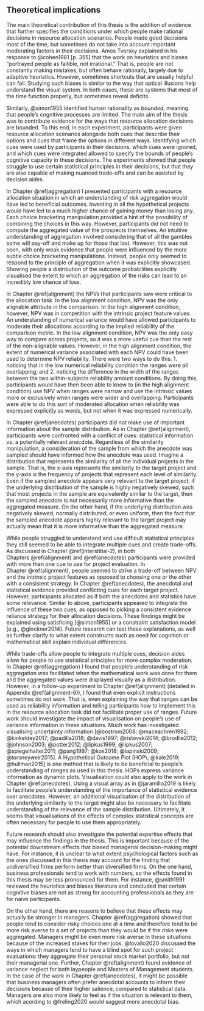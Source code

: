 ## Theoretical implications

The main theoretical contribution of this thesis is the addition of evidence
that further specifies the conditions under which people make rational decisions
in resource allocation scenarios. People made good decisions most of the time,
but sometimes do not take into account important moderating factors in their
decisions. Amos Tversky explained in his response to @cohen1981 [p. 355] that
the work on heuristics and biases "portrayed people as fallible, not
irrational." That is, people are not constantly making mistakes, but often
behave rationally, largely due to adaptive heuristics. However, sometimes
shortcuts that are usually helpful can fail. Studying such biases is similar to
the way that optical illusions help understand the visual system. In both cases,
these are systems that most of the time function properly, but sometimes reveal
deficits.

Similarly, @simon1955 identified human rationality as *bounded*, meaning that
people's cognitive processes are limited. The main aim of the thesis was to
contribute evidence for the ways that resource allocation decisions are bounded.
To this end, in each experiment, participants were given resource allocation
scenarios alongside both cues that describe their options and cues that frame
the options in different ways. Identifying which cues were used by participants
in their decisions, which cues were ignored, and which cues were integrated
allowed to specify the bounds of people's cognitive capacity in these decisions.
The experiments showed that people struggle to use certain statistical
principles in their decisions, but that they are also capable of making nuanced
trade-offs and can be assisted by decision aides.

In Chapter \@ref(aggregation) I presented participants with a resource
allocation situation in which an understanding of risk aggregation would have
led to beneficial outcomes. Investing in all the hypothetical projects would
have led to a much higher chance of gaining money than losing any. Each choice
bracketing manipulation provided a hint of the possibility of combining the
choices in this way. However, participants did not need to compute the
aggregated value of the prospects themselves. An intuitive understanding of
aggregation involved considering that of all the gambles some will pay-off and
make up for those that lost. However, this was not seen, with only weak evidence
that people were influenced by the more subtle choice bracketing manipulations.
Instead, people only seemed to respond to the principle of aggregation when it
was explicitly showcased. Showing people a distribution of the outcome
probabilities explicitly visualised the extent to which an aggregation of the
risks can lead to an incredibly low chance of loss.

In Chapter \@ref(alignment) the NPVs that participants saw were critical to the
allocation task. In the low alignment condition, NPV was the only alignable
attribute in the comparison. In the high alignment condition, however, NPV was
in competition with the intrinsic project feature values. An understanding of
numerical variance would have allowed participants to moderate their allocations
according to the implied reliability of the comparison metric. In the low
alignment condition, NPV was the only easy way to compare across projects, so it
was a more useful cue than the rest of the non-alignable values. However, in the
high alignment condition, the extent of numerical variance associated with each
NPV could have been used to determine NPV reliability. There were two ways to do
this: 1. noticing that in the low numerical reliability condition the ranges
were all overlapping, and 2. noticing the difference in the width of the ranges
between the two within-subjects reliability amount conditions. By doing this,
participants would have then been able to know to (in the high alignment
condition) use NPV when ranges were narrow and use the intrinsic values more or
exclusively when ranges were wider and overlapping. Participants were able to do
this sort of moderated allocation when reliability was expressed explicitly as
words, but not when it was expressed numerically.

In Chapter \@ref(anecdotes) participants did not make use of important
information about the sample distribution. As in Chapter \@ref(alignment),
participants were confronted with a conflict of cues: statistical information
vs. a potentially relevant anecdote. Regardless of the similarity manipulation,
a consideration of the sample from which the anecdote was sampled should have
informed how the anecdote was used. Imagine a distribution that represents the
similarity of all the individual projects in the sample. That is, the x-axis
represents the similarity to the target project and the y-axis is the frequency
of projects that represent each level of similarity. Even if the sampled
anecdote appears very relevant to the target project, if the underlying
distribution of the sample is highly negatively skewed, such that most projects
in the sample are equivalently similar to the target, then the sampled anecdote
is not necessarily more informative than the aggregated measure. On the other
hand, if the underlying distribution was negatively skewed, normally
distributed, or even uniform, then the fact that the sampled anecdote appears
highly relevant to the target project may actually mean that it is more
informative than the aggregated measure.

While people struggled to understand and use difficult statistical principles
they still seemed to be able to integrate multiple cues and create trade-offs.
As discussed in Chapter \@ref(interstitial-2), in both Chapters \@ref(alignment)
and \@ref(anecdotes) participants were provided with more than one cue to use
for project evaluation. In Chapter \@ref(alignment), people seemed to strike a
trade-off between NPV and the intrinsic project features as opposed to choosing
one or the other with a consistent strategy. In Chapter \@ref(anecdotes), the
anecdotal and statistical evidence provided conflicting cues for each target
project. However, participants allocated as if both the anecdotes and statistics
have some relevance. Similar to above, participants appeared to integrate the
influence of these two cues, as opposed to picking a consistent evidence
reliance strategy for their allocation decisions. These findings might be
explained using satisficing [@simon1955] or a constraint satisfaction model
[e.g., @glockner2014]. Future research can test these explanations, as well as
further clarify to what extent constructs such as need for cognition or
mathematical skill explain individual differences.

While trade-offs allow people to integrate multiple cues, decision aides allow
for people to use statistical principles for more complex moderation. In
Chapter \@ref(aggregation) I found that people's understanding of risk
aggregation was facilitated when the mathematical work was done for them and the
aggregated values were displayed visually as a distribution. However, in a
follow-up experiment to Chapter \@ref(alignment) (detailed in
Appendix \@ref(alignment-6)), I found that even explicit instructions sometimes
do not work. That is, even explaining the way that ranges can be used as
reliability information and telling participants how to implement this in the
resource allocation task did not facilitate proper use of ranges. Future work
should investigate the impact of visualisation on people's use of variance
information in these situations. Much work has investigated visualising
uncertainty information [@bostrom2008; @maceachren1992; @kinkeldey2017;
@padilla2018; @davis1997; @ristovski2014; @brodlie2012; @johnson2003;
@potter2012; @lipkus1999; @lipkus2007; @spiegelhalter2011; @pang1997; @kox2018;
@lapinski2009; @torsneyweir2015]. A Hypothetical Outcome Plot [HOP\; @kale2019;
@hullman2015] is one method that is likely to be beneficial to people's
understanding of ranges as used in this thesis. HOPs express variance
information as dynamic plots. Visualisation could also apply to the work in
Chapter \@ref(anecdotes). Using a visual array as in @jaramillo2019 is likely to
facilitate people's understanding of the importance of statistical evidence over
anecdotes. However, an additional visualisation of the distribution of the
underlying similarity to the target might also be necessary to facilitate
understanding of the relevance of the sample distribution. Ultimately, it seems
that visualisations of the effects of complex statistical concepts are often
necessary for people to use them appropriately.

Future research should also investigate the potential expertise effects that may
influence the findings in the thesis. This is important because of the potential
downstream effects that biased managerial decision-making might have. For
instance, it is unclear to what extent psychological factors such as the ones
discussed in this thesis may account for the finding that undiversified firms
perform better than diversified firms. On the one hand, business professionals
tend to work with numbers, so the effects found in this thesis may be less
pronounced for them. For instance, @smith1991 reviewed the heuristics and biases
literature and concluded that certain cognitive biases are not as strong for
accounting professionals as they are for naive participants.

On the other hand, there are reasons to believe that these effects may actually
be stronger in managers. Chapter \@ref(aggregation) showed that people tend to
consider risky choices one at a time and therefore tend to be more risk averse
to a set of projects than they would be if the risks were aggregated. Managers
might be even more risk averse in these situations because of the increased
stakes for their jobs. @lovallo2020 discussed the ways in which managers tend to
have a blind spot for such project evaluations: they aggregate their personal
stock market portfolio, but not their managerial one. Further,
Chapter \@ref(alignment) found evidence of variance neglect for both laypeople
and Masters of Management students. In the case of the work in
Chapter \@ref(anecdotes), it might be possible that business managers often
prefer anecdotal accounts to inform their decisions because of their higher
salience, compared to statistical data. Managers are also more likely to feel as
if the situation is relevant to them, which acording to @freling2020 would
suggest more anecdotal bias.

